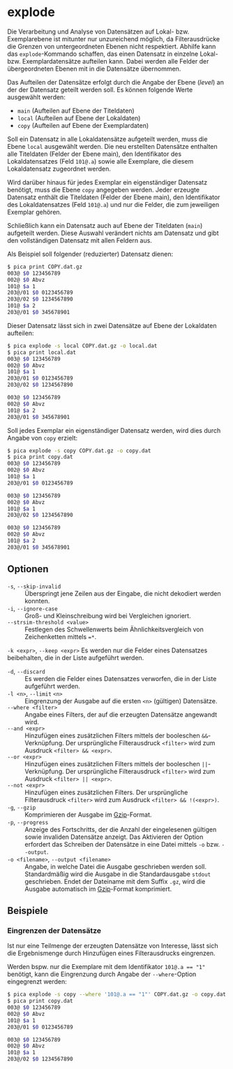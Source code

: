 # explode {.unnumbered}

Die Verarbeitung und Analyse von Datensätzen auf Lokal- bzw. Exemplarebene ist
mitunter nur unzureichend möglich, da Filterausdrücke die Grenzen von
untergeordneten Ebenen nicht respektiert. Abhilfe kann das `explode`-Kommando
schaffen, das einen Datensatz in einzelne Lokal- bzw. Exemplardatensätze
aufteilen kann. Dabei werden alle Felder der übergeordneten Ebenen mit in die
Datensätze übernommen.

Das Aufteilen der Datensätze erfolgt durch die Angabe der Ebene
(_level_) an der der Datensatz geteilt werden soll. Es können folgende
Werte ausgewählt werden:

* `main` (Aufteilen auf Ebene der Titeldaten)
* `local` (Aufteilen auf Ebene der Lokaldaten)
* `copy` (Aufteilen auf Ebene der Exemplardaten)

Soll ein Datensatz in alle Lokaldatensätze aufgeteilt werden, muss die Ebene
`local` ausgewählt werden. Die neu erstellten Datensätze enthalten alle
Titeldaten (Felder der Ebene main), den Identifikator des Lokaldatensatzes
(Feld `101@.a`) sowie alle Exemplare, die diesem Lokaldatensatz zugeordnet
werden.

Wird darüber hinaus für jedes Exemplar ein eigenständiger Datensatz benötigt,
muss die Ebene `copy` angegeben werden. Jeder erzeugte Datensatz enthält die
Titeldaten (Felder der Ebene main), den Identifikator des Lokaldatensatzes
(Feld `101@.a`) und nur die Felder, die zum jeweiligen Exemplar gehören.

Schließlich kann ein Datensatz auch auf Ebene der Titeldaten (`main`)
aufgeteilt werden. Diese Auswahl verändert nichts am Datensatz und gibt
den vollständigen Datensatz mit allen Feldern aus.

Als Beispiel soll folgender (reduzierter) Datensatz dienen:

```.bash
$ pica print COPY.dat.gz
003@ $0 123456789
002@ $0 Abvz
101@ $a 1
203@/01 $0 0123456789
203@/02 $0 1234567890
101@ $a 2
203@/01 $0 345678901
```

Dieser Datensatz lässt sich in zwei Datensätze auf Ebene der Lokaldaten
aufteilen:

```.bash
$ pica explode -s local COPY.dat.gz -o local.dat
$ pica print local.dat
003@ $0 123456789
002@ $0 Abvz
101@ $a 1
203@/01 $0 0123456789
203@/02 $0 1234567890

003@ $0 123456789
002@ $0 Abvz
101@ $a 2
203@/01 $0 345678901
```

Soll jedes Exemplar ein eigenständiger Datensatz werden, wird dies durch
Angabe von `copy` erzielt:

```.bash
$ pica explode -s copy COPY.dat.gz -o copy.dat
$ pica print copy.dat
003@ $0 123456789
002@ $0 Abvz
101@ $a 1
203@/01 $0 0123456789

003@ $0 123456789
002@ $0 Abvz
101@ $a 1
203@/02 $0 1234567890

003@ $0 123456789
002@ $0 Abvz
101@ $a 2
203@/01 $0 345678901
```


## Optionen

`-s`, `--skip-invalid`
: Überspringt jene Zeilen aus der Eingabe, die nicht dekodiert werden konnten.

`-i`, `--ignore-case`
: Groß- und Kleinschreibung wird bei Vergleichen ignoriert.

`--strsim-threshold <value>`
: Festlegen des Schwellenwerts beim Ähnlichkeitsvergleich von Zeichenketten
mittels `=*`.

`-k <expr>`, `--keep <expr>`
Es werden nur die Felder eines Datensatzes beibehalten, die in der Liste
aufgeführt werden.

`-d`, `--discard`
: Es werden die Felder eines Datensatzes verworfen, die in der Liste aufgeführt
werden.

`-l <n>`, `--limit` `<n>`
: Eingrenzung der Ausgabe auf die ersten `<n>` (gültigen) Datensätze.

`--where <filter>`
: Angabe eines Filters, der auf die erzeugten Datensätze angewandt wird.

`--and <expr>`
: Hinzufügen eines zusätzlichen Filters mittels der booleschen
`&&`-Verknüpfung. Der ursprüngliche Filterausdruck `<filter>` wird zum Ausdruck
`<filter> && <expr>`.

`--or <expr>`
: Hinzufügen eines zusätzlichen Filters mittels der booleschen
`||`-Verknüpfung. Der ursprüngliche Filterausdruck `<filter>` wird zum Ausdruck
`<filter> || <expr>`.

`--not <expr>`
: Hinzufügen eines zusätzlichen Filters. Der ursprüngliche Filterausdruck
`<filter>` wird zum Ausdruck `<filter> && !(<expr>)`.

`-g`, `--gzip`
: Komprimieren der Ausgabe im [Gzip]-Format.

`-p`, `--progress`
: Anzeige des Fortschritts, der die Anzahl der eingelesenen gültigen sowie
invaliden Datensätze anzeigt. Das Aktivieren der Option erfordert das Schreiben
der Datensätze in eine Datei mittels `-o` bzw. `--output`.

`-o <filename>`, `--output <filename>`
: Angabe, in welche Datei die Ausgabe geschrieben werden soll. Standardmäßig
wird die Ausgabe in die Standardausgabe `stdout` geschrieben. Endet der
Dateiname mit dem Suffix `.gz`, wird die Ausgabe automatisch im [Gzip]-Format
komprimiert.


## Beispiele

### Eingrenzen der Datensätze

Ist nur eine Teilmenge der erzeugten Datensätze von Interesse, lässt
sich die Ergebnismenge durch Hinzufügen eines Filterausdrucks
eingrenzen.

Werden bspw. nur die Exemplare mit dem Identifikator `101@.a == "1"`
benötigt, kann die Eingrenzung durch Angabe der `--where`-Option
eingegrenzt werden:

```.bash
$ pica explode -s copy --where '101@.a == "1"' COPY.dat.gz -o copy.dat
$ pica print copy.dat
003@ $0 123456789
002@ $0 Abvz
101@ $a 1
203@/01 $0 0123456789

003@ $0 123456789
002@ $0 Abvz
101@ $a 1
203@/02 $0 1234567890
```

[Gzip]: https://de.wikipedia.org/wiki/Gzip
